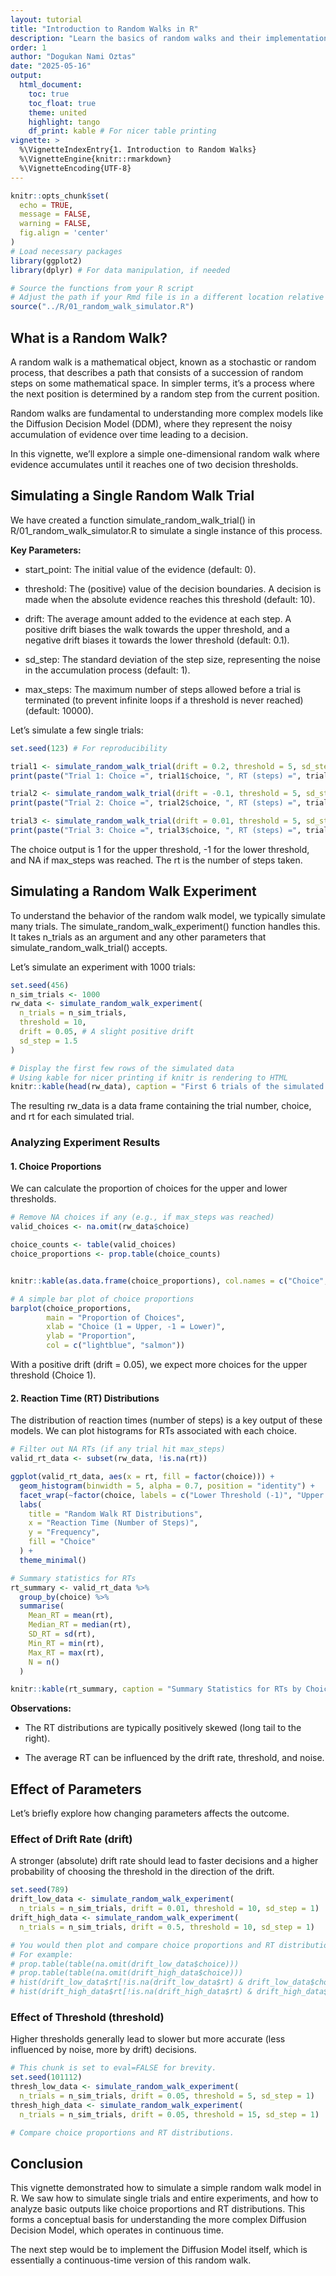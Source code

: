 ```yaml
---
layout: tutorial
title: "Introduction to Random Walks in R"
description: "Learn the basics of random walks and their implementation in R"
order: 1
author: "Dogukan Nami Oztas"
date: "2025-05-16"
output:
  html_document:
    toc: true
    toc_float: true
    theme: united
    highlight: tango
    df_print: kable # For nicer table printing
vignette: >
  %\VignetteIndexEntry{1. Introduction to Random Walks}
  %\VignetteEngine{knitr::rmarkdown}
  %\VignetteEncoding{UTF-8}
---
```


```r
knitr::opts_chunk$set(
  echo = TRUE,
  message = FALSE,
  warning = FALSE,
  fig.align = 'center'
)
# Load necessary packages
library(ggplot2)
library(dplyr) # For data manipulation, if needed

# Source the functions from your R script
# Adjust the path if your Rmd file is in a different location relative to the R script
source("../R/01_random_walk_simulator.R")
```

## What is a Random Walk?

A random walk is a mathematical object, known as a stochastic or random process, that describes a path that consists of a succession of random steps on some mathematical space. In simpler terms, it's a process where the next position is determined by a random step from the current position.

Random walks are fundamental to understanding more complex models like the Diffusion Decision Model (DDM), where they represent the noisy accumulation of evidence over time leading to a decision.

In this vignette, we'll explore a simple one-dimensional random walk where evidence accumulates until it reaches one of two decision thresholds.

## Simulating a Single Random Walk Trial

We have created a function simulate_random_walk_trial() in R/01_random_walk_simulator.R to simulate a single instance of this process.

**Key Parameters:**

-   start_point: The initial value of the evidence (default: 0).

-   threshold: The (positive) value of the decision boundaries. A decision is made when the absolute evidence reaches this threshold (default: 10).

-   drift: The average amount added to the evidence at each step. A positive drift biases the walk towards the upper threshold, and a negative drift biases it towards the lower threshold (default: 0.1).

-   sd_step: The standard deviation of the step size, representing the noise in the accumulation process (default: 1).

-   max_steps: The maximum number of steps allowed before a trial is terminated (to prevent infinite loops if a threshold is never reached) (default: 10000).

Let's simulate a few single trials:

```r
set.seed(123) # For reproducibility

trial1 <- simulate_random_walk_trial(drift = 0.2, threshold = 5, sd_step = 1)
print(paste("Trial 1: Choice =", trial1$choice, ", RT (steps) =", trial1$rt))

trial2 <- simulate_random_walk_trial(drift = -0.1, threshold = 5, sd_step = 1)
print(paste("Trial 2: Choice =", trial2$choice, ", RT (steps) =", trial2$rt))

trial3 <- simulate_random_walk_trial(drift = 0.01, threshold = 5, sd_step = 1, max_steps = 50) # Forcing a potential non-decision
print(paste("Trial 3: Choice =", trial3$choice, ", RT (steps) =", trial3$rt))
```

The choice output is 1 for the upper threshold, -1 for the lower threshold, and NA if max_steps was reached. The rt is the number of steps taken.

## Simulating a Random Walk Experiment

To understand the behavior of the random walk model, we typically simulate many trials. The simulate_random_walk_experiment() function handles this. It takes n_trials as an argument and any other parameters that simulate_random_walk_trial() accepts.

Let's simulate an experiment with 1000 trials:

```r
set.seed(456)
n_sim_trials <- 1000
rw_data <- simulate_random_walk_experiment(
  n_trials = n_sim_trials,
  threshold = 10,
  drift = 0.05, # A slight positive drift
  sd_step = 1.5
)

# Display the first few rows of the simulated data
# Using kable for nicer printing if knitr is rendering to HTML
knitr::kable(head(rw_data), caption = "First 6 trials of the simulated random walk experiment.")
```

The resulting rw_data is a data frame containing the trial number, choice, and rt for each simulated trial.

### Analyzing Experiment Results

#### **1. Choice Proportions**

We can calculate the proportion of choices for the upper and lower thresholds.

```r
# Remove NA choices if any (e.g., if max_steps was reached)
valid_choices <- na.omit(rw_data$choice)

choice_counts <- table(valid_choices)
choice_proportions <- prop.table(choice_counts)


knitr::kable(as.data.frame(choice_proportions), col.names = c("Choice", "Proportion"), caption = "Choice Proportions")

# A simple bar plot of choice proportions
barplot(choice_proportions,
        main = "Proportion of Choices",
        xlab = "Choice (1 = Upper, -1 = Lower)",
        ylab = "Proportion",
        col = c("lightblue", "salmon"))
```

With a positive drift (drift = 0.05), we expect more choices for the upper threshold (Choice 1).

#### **2. Reaction Time (RT) Distributions**

The distribution of reaction times (number of steps) is a key output of these models. We can plot histograms for RTs associated with each choice.

```r
# Filter out NA RTs (if any trial hit max_steps)
valid_rt_data <- subset(rw_data, !is.na(rt))

ggplot(valid_rt_data, aes(x = rt, fill = factor(choice))) +
  geom_histogram(binwidth = 5, alpha = 0.7, position = "identity") +
  facet_wrap(~factor(choice, labels = c("Lower Threshold (-1)", "Upper Threshold (1)"))) +
  labs(
    title = "Random Walk RT Distributions",
    x = "Reaction Time (Number of Steps)",
    y = "Frequency",
    fill = "Choice"
  ) +
  theme_minimal()

# Summary statistics for RTs
rt_summary <- valid_rt_data %>%
  group_by(choice) %>%
  summarise(
    Mean_RT = mean(rt),
    Median_RT = median(rt),
    SD_RT = sd(rt),
    Min_RT = min(rt),
    Max_RT = max(rt),
    N = n()
  )

knitr::kable(rt_summary, caption = "Summary Statistics for RTs by Choice")
```

**Observations:**

-   The RT distributions are typically positively skewed (long tail to the right).

-   The average RT can be influenced by the drift rate, threshold, and noise.

## Effect of Parameters

Let's briefly explore how changing parameters affects the outcome.

### Effect of Drift Rate (drift)

A stronger (absolute) drift rate should lead to faster decisions and a higher probability of choosing the threshold in the direction of the drift.

```r
set.seed(789)
drift_low_data <- simulate_random_walk_experiment(
  n_trials = n_sim_trials, drift = 0.01, threshold = 10, sd_step = 1)
drift_high_data <- simulate_random_walk_experiment(
  n_trials = n_sim_trials, drift = 0.5, threshold = 10, sd_step = 1)

# You would then plot and compare choice proportions and RT distributions for these.
# For example:
# prop.table(table(na.omit(drift_low_data$choice)))
# prop.table(table(na.omit(drift_high_data$choice)))
# hist(drift_low_data$rt[!is.na(drift_low_data$rt) & drift_low_data$choice == 1])
# hist(drift_high_data$rt[!is.na(drift_high_data$rt) & drift_high_data$choice == 1])
```

### Effect of Threshold (threshold)

Higher thresholds generally lead to slower but more accurate (less influenced by noise, more by drift) decisions.

```r
# This chunk is set to eval=FALSE for brevity.
set.seed(101112)
thresh_low_data <- simulate_random_walk_experiment(
  n_trials = n_sim_trials, drift = 0.05, threshold = 5, sd_step = 1)
thresh_high_data <- simulate_random_walk_experiment(
  n_trials = n_sim_trials, drift = 0.05, threshold = 15, sd_step = 1)

# Compare choice proportions and RT distributions.
```

## Conclusion

This vignette demonstrated how to simulate a simple random walk model in R. We saw how to simulate single trials and entire experiments, and how to analyze basic outputs like choice proportions and RT distributions. This forms a conceptual basis for understanding the more complex Diffusion Decision Model, which operates in continuous time.

The next step would be to implement the Diffusion Model itself, which is essentially a continuous-time version of this random walk.
